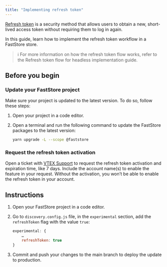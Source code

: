 ```yaml
---
title: "Implementing refresh token"
---
```


[Refresh token](https://developers.vtex.com/docs/guides/refresh-token-flow-for-headless-implementations) is a security method that allows users to obtain a new, short-lived access token without requiring them to log in again.

In this guide, learn how to implement the refresh token workflow in a FastStore store.

> ℹ️ For more information on how the refresh token flow works, refer to the Refresh token flow for headless implementation guide.

## Before you begin

<Steps>

### Update your FastStore project

Make sure your project is updated to the latest version. To do so, follow these steps:

1. Open your project in a code editor.
2. Open a terminal and run the following command to update the FastStore packages to the latest version:

    ```bash
    yarn upgrade -L --scope @faststore
    ```

### Request the refresh token activation

Open a ticket with [VTEX Support](https://help.vtex.com/en/support) to request the refresh token activation and expiration time, like 7 days. Include the account name(s) to enable the feature in your request. Without the activation, you won’t be able to enable the refresh token in your account.

</Steps>

## Instructions

1. Open your FastStore project in a code editor.
2. Go to `discovery.config.js` file,  in the `experimental` section, add the `refreshToken` flag with the value `true`:


    ```js discovery.config.js
    experimental: {
        …
        refreshToken: true
    }
    ```

3. Commit and push your changes to the main branch to deploy the update to production.
